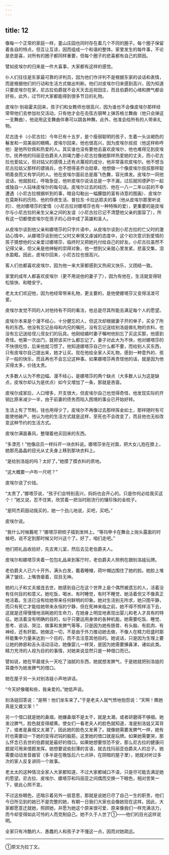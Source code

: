 ```yaml
---
---
---
```

title: 12
---





像每一个正常的家庭一样，童山庄园也同时存在着几个不同的圈子。每个圈子保留着各自的特点，但互让互谅，因而组成一个和谐的整体。家里发生的每件事，不论是悲是喜，对所有的圈子都同样重要，但每个圈子的悲喜都有自己的原因。

譬如皮埃尔的归来是一件大喜事，大家都有这样的感觉。

仆人们往往是东家最可靠的评判员，因为他们作评判不是根据东家的谈话和表情，而是根据他们的行动和生活方式做出判断。他们对皮埃尔归来感到高兴，因为知道只要皮埃尔在家，尼古拉伯爵就不会天天去巡视田庄，而且伯爵的心绪和脾气都会好些，此外，过节时大家都能得到很多节日的礼物。

皮埃尔·别祖霍夫回来，孩子们和女教师也很高兴，因为谁也不会像皮埃尔那样经常带他们去参加社交活动，只有他才会在击弦古钢琴上弹苏格兰舞曲（他只会弹这一支舞曲），他说用这支舞曲伴奏可以跳各种舞。此外，他准会给所有的人带来礼物。

尼古连卡（小尼古拉）今年已有十五岁，是个瘦弱聪明的孩子，生着一头淡褐色的鬈发和一双美丽的眼睛。皮埃尔回来，他也很高兴，因为皮埃尔叔叔（他这样称呼他）是他所钦佩和热爱的人。其实谁也没有要他去喜欢皮埃尔，他也难得见到皮埃尔。抚养他的玛丽亚伯爵夫人则竭力要小尼古拉像她那样热爱她的丈夫，而小尼古拉也爱姑父，但对姑父的感情上还有点蔑视的成分，他非常喜欢皮埃尔。他不想当尼古拉姑父那样的骠骑兵，也不想得圣乔治勋章，他想做一个像皮埃尔叔叔那样聪明善良而又有学问的人。他在皮埃尔面前总是眉飞色舞，容光焕发。皮埃尔一同他说话，他就脸红，呼吸急促，他听皮埃尔说话总是一字不漏，过后就同德萨尔一起或独自一人玩味皮埃尔的每句话。皮埃尔过去的经历、他在一八一二年以前的不幸遭遇（小尼古拉根据听到的事，暗自勾勒出一幅朦胧的富有诗意的图画）、皮埃尔在莫斯科的历险、他的俘虏生活、普拉东·卡拉达耶夫的事（他从皮埃尔那里听说的）、他对娜塔莎的爱情（小尼古拉对娜塔莎也有一种特殊的爱），更重要的是皮埃尔与小尼古拉的亲生父亲之间的友谊（小尼古拉已记不清楚他父亲的面容了），所有这一切都使皮埃尔在孩子的心目中成了英雄和圣人。

从皮埃尔谈到他父亲和娜塔莎的只字片语中，从皮埃尔谈到小尼古拉的亡父时的激动心情中，从娜塔莎谈到他亡父时又审慎又虔诚的态度中，这个初次意识到爱情的孩子猜想他的父亲爱过娜塔莎，临终时又把她托付给自己的好友。小尼古拉虽然不记得父亲，但父亲是他神秘的崇拜对象，他一想到父亲就心里发紧，悲喜交集，泪水盈眶。因此，皮埃尔回来，小尼古拉也很高兴。

客人们也都喜欢皮埃尔，因为他一来大家都感到又热闹又快乐，又团结一致。

家里的成年人都喜欢皮埃尔（更不用说他的妻子了），因为有他在，生活就变得轻松愉快、和睦安宁。

老太太们欢迎他，因为他经常带来礼物，更主要的，是他使娜塔莎又变得活泼可爱。

皮埃尔发觉不同的人对他持有不同的看法，他总是尽其所能去满足每个人的愿望。

皮埃尔本来是个漫不经心，十分健忘的人，但这次却根据妻子开的单子，买全了所有的东西。他没有忘记岳母和内兄的嘱托，没有忘记送给别洛娃做礼物的衣料，也没有忘记送给侄儿侄女们的玩具。他刚结婚时妻子嘱咐他别忘了买这买那，他感到奇怪。他第一次出门，就把该买什么都忘记了。妻子对此大为不快，他对娜塔莎的不快很吃惊，后来他就习惯了。他知道娜塔莎自己什么都不要，而给别人买东西，只有皮埃尔自己提出来，她才让买。现在他给全家人买礼物，感到一种意外的、孩子一般的快乐，而且再也不会忘记这种事。如果娜塔莎再责怪他的话，就是因为他买得太多，价钱太贵。

大多数人认为不修边幅、漫不经心，是娜塔莎的两个缺点（大多数人认为这是缺点，皮埃尔却认为是优点）如今又增加了一条，那就是吝啬。

皮埃尔成家后，人口增多，开支很大，但皮埃尔自己也觉得奇怪，他发现实际的开销比原来减少一半，由于前妻的债务而陷入困境的事业已开始好转。

生活上有了节制，钱也用得少了。皮埃尔不再像过去那样挥金如土，那样随时有可能使他破产。他认为他的生活方式就是这样，至死也不会改变了，而且他也无权改变这种节约的生活方式。

皮埃尔满面春风，整理着他买回来的东西。

“多漂亮！”他像店员一样抖开一块衣料说。娜塔莎坐在对面，把大女儿抱在膝上，她那亮晶晶的目光从丈夫身上移到那块衣料上。

“是给别洛娃的吗？太好了。”她摸了摸衣料的质地。

“这大概要一卢布一尺吧？”

皮埃尔说了价钱。

“太贵了，”娜塔莎说，“孩子们会特别高兴，妈妈也会开心的。只是你何必给我买这个！”她又说，忍不住笑，欣赏着一把当时刚流行的镶珍珠的金梳子。

“是阿杰莉鼓动我买的，她一个劲儿地说，买吧，买吧。”

皮埃尔说。

“我什么时候戴呢？”娜塔莎把梳子插到发辫上。“等玛申卡在舞会上抛头露面的时候吧，说不定到那时候又时兴这个了。好了，咱们走吧。”

他们把礼品收拾好，先去育儿室，然后去见老伯爵夫人。

皮埃尔和娜塔莎夹着一包包礼品来到客厅时，老伯爵夫人照例在跟别洛娃玩牌。

老伯爵夫人已六十开外，满头白发，戴着睡帽，荷叶帽边围住了她的脸。她脸上堆满了皱纹，上嘴唇瘪着，双目无神。

她的儿子和丈夫接连去世，她感到自己在这个世界上是个偶然被遗忘的人，活着没有任何目的和意义。她吃饭，喝水、有时睡觉，有时不睡觉，她活着但又不像真正地活着。生活已没有给她带来任何鲜明的印象。她对生活别无所求，她只图平静，而只有死亡才能给她带来永恒的宁静，但在死神来临之前，她不得不照样活下去，这就是还得慢慢地消耗她的生命力，在她身上明显地表现出婴儿和老人才具有的特征。她活着没有明确的目的，似乎只要运用身体的各种机能。她需要吃饭、睡觉、思考、说话、哭泣、做事和发脾气等等，只是因为她有肠胃、有头脑、有肌肉、有神经，还有肝脏。她做这一切，不是由于外力推动她去做，不像人在精力旺盛时那样能集中力量来达到一个目的，而不去注意其他目的。她说话，只是因为生理上要让她的肺部和舌头活动活动，她像婴儿一样哭，是因为她需要擤鼻涕，诸如此类。精力充沛的人视为目的的事情，对她来说显然只是一种借口而已。

譬如说，她在早晨或头一天吃了油腻的东西，她就想发脾气，于是她就把别洛娃的耳聋作为她发脾气的借口。

她在屋子另一头对别洛娃小声地讲话。

“今天好像暖和些，我亲爱的。”她低声说。

别洛娃回答说：“是啊！他们坐车来了。”于是老夫人就气愤地抱怨说：“天啊！瞧她真是又聋又笨！”

另一个借口就是她的鼻烟，她嫌鼻烟不是太干，就是太潮，或者研磨得不够细。她发过脾气，脸色就变得蜡黄。使女们一看老夫人的脸色就知道，准是别洛娃又耳背了，或者是鼻烟又太潮了，因此她的脸色又发黄了。就像她需要发脾气一样，她有时也需要动一下她的变得迟钝的脑筋，这里她的借口就是玩牌。如果她需要哭，那么怀念已去世的伯爵就是最好的借口。如果她想要惊恐不安，那么尼古拉的健康问题就可用来借题发挥。她想要说些刻薄的言语，就去找玛丽亚伯爵夫人的岔子。她需要动动发音器官（多半是在晚饭后六七点钟，在阴暗的屋子里），她就对听过多次的家人反复讲同一个故事。

老太太的这种情况全家人大家都知道，不过大家都缄口不语，只是尽可能去满足她的愿望。尼古拉、皮埃尔、娜塔莎和玛丽亚之间偶而交换一下眼色，相对苦笑一下，彼此心照不宣。

不过这些眼色，还暗示着另外一层意思，那就是说她已尽了自己一生的职责，他们今日所见到的她已不是完整的她，有朝一日我们大家也会像她现在这样。因此，大家都愿意迁就她，照顾她，并愿为她这个原来很可爱、原来像我们一样充满活力，而今却变得如此可怜的人而克制自己。她不久于人世了①——他们的目光这样说明。

全家只有冷酷的人、愚蠢的人和孩子才不懂这一点，因而对她疏远。

--------

①原文为拉丁文。